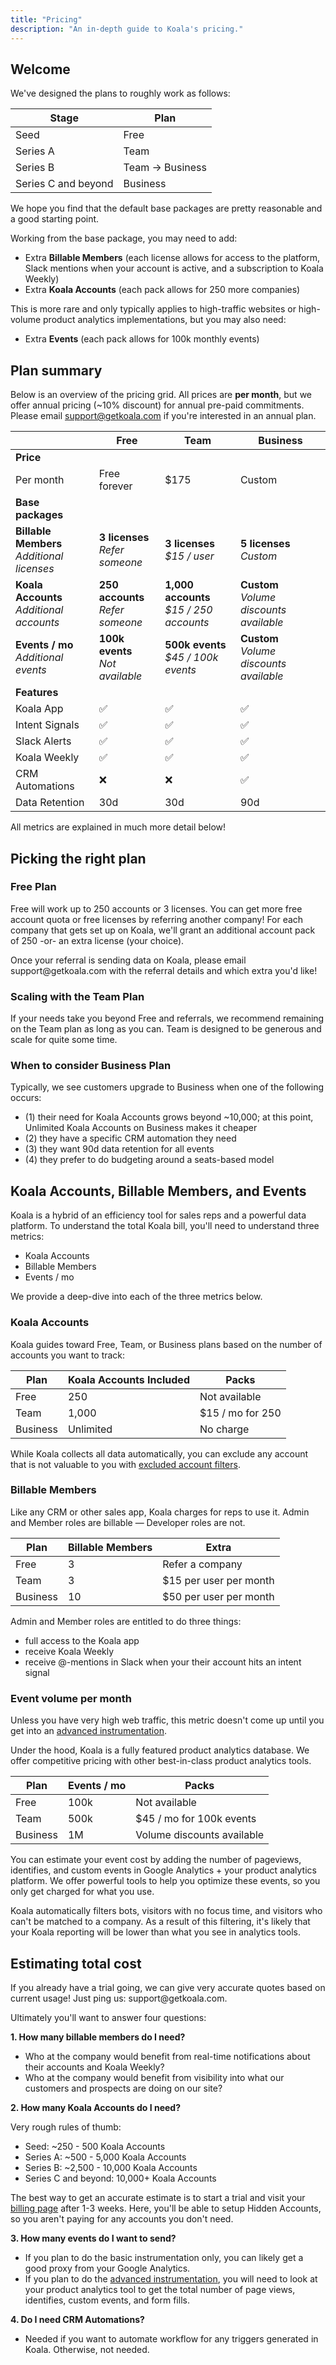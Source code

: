 ```yaml
---
title: "Pricing"
description: "An in-depth guide to Koala's pricing."
---
```

## Welcome

We've designed the plans to roughly work as follows:

| Stage | Plan  |
| ----- | ----- |
| Seed | Free |
| Series A | Team |
| Series B | Team -> Business |
| Series C and beyond | Business |

We hope you find that the default base packages are pretty reasonable and a good starting point. 

Working from the base package, you may need to add: 
* Extra **Billable Members** (each license allows for access to the platform, Slack mentions when your account is active, and a subscription to Koala Weekly)
* Extra **Koala Accounts** (each pack allows for 250 more companies)

This is more rare and only typically applies to high-traffic websites or high-volume product analytics implementations, but you may also need:
* Extra **Events** (each pack allows for 100k monthly events)

## Plan summary

Below is an overview of the pricing grid. All prices are **per month**, but we offer annual pricing (~10% discount) for annual pre-paid commitments. Please email support@getkoala.com if you're interested in an annual plan.

| | **Free** | **Team** | **Business** |
| --- | --- | --- | --- |
| **Price** | | | |
| Per month | Free forever | $175 | Custom |
| **Base packages** | | | |
| **Billable Members**<br/>*Additional licenses* | **3 licenses**<br/>*Refer someone* | **3 licenses**<br/>*$15 / user* | **5 licenses**<br/>*Custom* |
| **Koala Accounts**<br/>*Additional accounts* | **250 accounts**<br/>*Refer someone* | **1,000 accounts**<br/>*$15 / 250 accounts* | **Custom**<br/>*Volume discounts available* |
| **Events / mo**<br/>*Additional events* | **100k events**<br/>*Not available* | **500k events**<br/>*$45 / 100k events* | **Custom**<br/>*Volume discounts available* |
| **Features** | | | |
| Koala App | ✅ | ✅ | ✅ |
| Intent Signals | ✅ | ✅ | ✅ |
| Slack Alerts | ✅ | ✅ | ✅ |
| Koala Weekly | ✅ | ✅ | ✅ |
| CRM Automations | ❌ | ❌ | ✅ |
| Data Retention | 30d | 30d | 90d |

<Note>
  All metrics are explained in much more detail below!
</Note>

## Picking the right plan

### Free Plan
Free will work up to 250 accounts or 3 licenses. You can get more free account quota or free licenses by referring another company! For each company that gets set up on Koala, we'll grant an additional account pack of 250 -or- an extra license (your choice). 

<Note>
Once your referral is sending data on Koala, please email support@getkoala.com with the referral details and which extra you'd like!
</Note>

### Scaling with the Team Plan
If your needs take you beyond Free and referrals, we recommend remaining on the Team plan as long as you can. Team is designed to be generous and scale for quite some time. 

### When to consider Business Plan
Typically, we see customers upgrade to Business when one of the following occurs: 

- (1) their need for Koala Accounts grows beyond ~10,000; at this point, Unlimited Koala Accounts on Business makes it cheaper
- (2) they have a specific CRM automation they need
- (3) they want 90d data retention for all events
- (4) they prefer to do budgeting around a seats-based model

## Koala Accounts, Billable Members, and Events
Koala is a hybrid of an efficiency tool for sales reps and a powerful data platform. To understand the total Koala bill, you'll need to understand three metrics:
- Koala Accounts
- Billable Members
- Events / mo

We provide a deep-dive into each of the three metrics below.


### Koala Accounts
Koala guides toward Free, Team, or Business plans based on the number of accounts you want to track: 

| Plan | Koala Accounts Included | Packs |
| ---- | ------------------ | ------------------ |
| Free     | 250        | Not available |
| Team     | 1,000      | $15 / mo for 250 |
| Business | Unlimited        | No charge |


<Note>
While Koala collects all data automatically, you can exclude any account that is not valuable to you with <a href="https://app.getkoala.com/goto/settings/excluded-accounts">excluded account filters</a>. 
</Note>

### Billable Members

Like any CRM or other sales app, Koala charges for reps to use it. Admin and Member roles are billable — Developer roles are not. 

| Plan | Billable Members | Extra |
| ---- | ----------------- | ------------------ |
| Free | 3 | Refer a company | 
| Team | 3 | $15 per user per month |
| Business | 10 | $50 per user per month |

Admin and Member roles are entitled to do three things:

- full access to the Koala app
- receive Koala Weekly
- receive @-mentions in Slack when your their account hits an intent signal

### Event volume per month
<Note>
Unless you have very high web traffic, this metric doesn't come up until you get into an <a href="/docs/admin-guides/advanced-instrumentation">advanced instrumentation</a>.
</Note>

Under the hood, Koala is a fully featured product analytics database. We offer competitive pricing with other best-in-class product analytics tools.

| Plan  | Events / mo | Packs |
| ----- | --------------- | ---------- |
| Free  | 100k			  | Not available |
| Team  | 500k             | $45 / mo for 100k events |
| Business | 1M           | Volume discounts available |

You can estimate your event cost by adding the number of pageviews, identifies, and custom events in Google Analytics + your product analytics platform.  We offer powerful tools to help you optimize these events, so you only get charged for what you use.

<Note>
  Koala automatically filters bots, visitors with no focus time, and visitors who can't be matched to a company. As a result of this filtering, it's likely that your Koala reporting will be lower than what you see in analytics tools.
</Note>


## Estimating total cost

<Note>
If you already have a trial going, we can give very accurate quotes based on current usage! Just ping us: support@getkoala.com.
</Note>

Ultimately you'll want to answer four questions:

**1. How many billable members do I need?**

- Who at the company would benefit from real-time notifications about their accounts and Koala Weekly?
- Who at the company would benefit from visibility into what our customers and prospects are doing on our site?

**2. How many Koala Accounts do I need?**

Very rough rules of thumb:
- Seed: ~250 - 500 Koala Accounts
- Series A: ~500 - 5,000 Koala Accounts
- Series B: ~2,500 - 10,000 Koala Accounts
- Series C and beyond: 10,000+ Koala Accounts 

The best way to get an accurate estimate is to start a trial and visit your <a href="https://app.getkoala.com/goto/billing">billing page</a> after 1-3 weeks. Here, you'll be able to setup Hidden Accounts, so you aren't paying for any accounts you don't need.

**3. How many events do I want to send?**

- If you plan to do the basic instrumentation only, you can likely get a good proxy from your Google Analytics.
- If you plan to do the <a href="/docs/admin-guides/advanced-instrumentation">advanced instrumentation</a>, you will need to look at your product analytics tool to get the total number of page views, identifies, custom events, and form fills.

**4. Do I need CRM Automations?**

- Needed if you want to automate workflow for any triggers generated in Koala. Otherwise, not needed.
